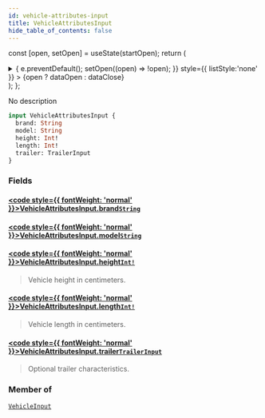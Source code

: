 ```yaml
---
id: vehicle-attributes-input
title: VehicleAttributesInput
hide_table_of_contents: false
---
```






const [open, setOpen] = useState(startOpen);
return (
<details {...(open ? { open: true } : {})} className="details" style={{ border:'none', boxShadow:'none', background:'var(--ifm-background-color)' }}>
<summary
onClick={(e) => {
e.preventDefault();
setOpen((open) => !open);
}}
style={{ listStyle:'none' }} >
{open ? dataOpen : dataClose}
</summary>
{open && children}
</details>
);
};

No description

```graphql
input VehicleAttributesInput {
  brand: String
  model: String
  height: Int!
  length: Int!
  trailer: TrailerInput
}
```

### Fields

#### [<code style={{ fontWeight: 'normal' }}>VehicleAttributesInput.<b>brand</b></code>](#)<Bullet />[`String`](/api/scalars/string) <Badge class="badge badge--secondary" text="scalar"/>

>

#### [<code style={{ fontWeight: 'normal' }}>VehicleAttributesInput.<b>model</b></code>](#)<Bullet />[`String`](/api/scalars/string) <Badge class="badge badge--secondary" text="scalar"/>

>

#### [<code style={{ fontWeight: 'normal' }}>VehicleAttributesInput.<b>height</b></code>](#)<Bullet />[`Int!`](/api/scalars/int) <Badge class="badge badge--secondary" text="non-null"/> <Badge class="badge badge--secondary" text="scalar"/>

> Vehicle height in centimeters.

#### [<code style={{ fontWeight: 'normal' }}>VehicleAttributesInput.<b>length</b></code>](#)<Bullet />[`Int!`](/api/scalars/int) <Badge class="badge badge--secondary" text="non-null"/> <Badge class="badge badge--secondary" text="scalar"/>

> Vehicle length in centimeters.

#### [<code style={{ fontWeight: 'normal' }}>VehicleAttributesInput.<b>trailer</b></code>](#)<Bullet />[`TrailerInput`](/api/inputs/trailer-input) <Badge class="badge badge--secondary" text="input"/>

> Optional trailer characteristics.

### Member of

[`VehicleInput`](/api/inputs/vehicle-input) <Badge class="badge badge--secondary" text="input"/>
